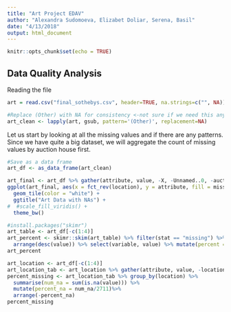 ```yaml
---
title: "Art Project EDAV"
author: "Alexandra Sudomoeva, Elizabet Doliar, Serena, Basil"
date: "4/13/2018"
output: html_document
---
```


```r
knitr::opts_chunk$set(echo = TRUE)
```

## Data Quality Analysis

 Reading the file

```r
art = read.csv("final_sothebys.csv", header=TRUE, na.strings=c("", NA))

#Replace (Other) with NA for consistency <-not sure if we need this any longer
art_clean <- lapply(art, gsub, pattern='(Other)', replacement=NA)
```

Let us start by looking at all the missing values and if there are any patterns.
Since we have quite a big dataset, we will aggregate the count of missing values by auction house first.

```r
#Save as a data frame
art_df <- as_data_frame(art_clean)

art_final <- art_df %>% gather(attribute, value, -X, -Unnamed..0, -auction_id, -location) %>% mutate(missing = ifelse(is.na(value), "yes", "no"))
ggplot(art_final, aes(x = fct_rev(location), y = attribute, fill = missing)) +
  geom_tile(color = "white") +
  ggtitle("Art Data with NAs") +
#  #scale_fill_viridis() +
  theme_bw()
```

```r
#install.packages("skimr")
art_table <- art_df[-c(1:4)]
art_percent <- skimr::skim(art_table) %>% filter(stat == "missing") %>%
  arrange(desc(value)) %>% select(variable, value) %>% mutate(percent = value/nrow(art_table))
art_percent
```
```r
art_location <- art_df[-c(1:4)]
art_location_tab <- art_location %>% gather(attribute, value, -location)
percent_missing <- art_location_tab %>% group_by(location) %>%
  summarise(num_na = sum(is.na(value))) %>%
  mutate(percent_na = num_na/2711)%>%
  arrange(-percent_na)
percent_missing
```